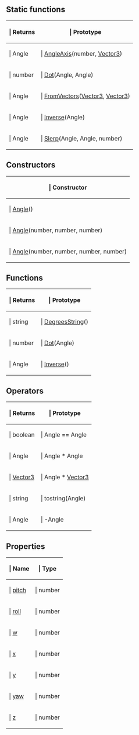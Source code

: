 ==Static functions==

{{Lua/Table_Prefix}}
{| {{Lua/Table_Header}}
!{{Lua/Column_Style/Returns_List}} | Returns
!{{Lua/Column_Style/Prototype_List}} | Prototype
|-
|{{Lua/Cell_Style/Returns_List}} | Angle
|{{Lua/Cell_Style/Prototype_List}} | [[Lua/Shared/Angle/Static Functions/AngleAxis|AngleAxis]](number, [[Lua/Shared/Vector3|Vector3]])
|-
|{{Lua/Cell_Style/Returns_List}} | number
|{{Lua/Cell_Style/Prototype_List}} | [[Lua/Shared/Angle/Static Functions/Dot|Dot]](Angle, Angle)
|-
|{{Lua/Cell_Style/Returns_List}} | Angle
|{{Lua/Cell_Style/Prototype_List}} | [[Lua/Shared/Angle/Static Functions/FromVectors|FromVectors]]([[Lua/Shared/Vector3|Vector3]], [[Lua/Shared/Vector3|Vector3]])
|-
|{{Lua/Cell_Style/Returns_List}} | Angle
|{{Lua/Cell_Style/Prototype_List}} | [[Lua/Shared/Angle/Static Functions/Inverse|Inverse]](Angle)
|-
|{{Lua/Cell_Style/Returns_List}} | Angle
|{{Lua/Cell_Style/Prototype_List}} | [[Lua/Shared/Angle/Static Functions/Slerp|Slerp]](Angle, Angle, number)
|} {{Lua/Table_Suffix}}
==Constructors==

{{Lua/Table_Prefix}}
{| {{Lua/Table_Header}}
!{{Lua/Column_Style/Constructor_List}} | Constructor
|-
|{{Lua/Cell_Style/Constructor_List}} | [[Lua/Shared/Angle/Constructor|Angle]]()
|-
|{{Lua/Cell_Style/Constructor_List}} | [[Lua/Shared/Angle/Constructor|Angle]](number, number, number)
|-
|{{Lua/Cell_Style/Constructor_List}} | [[Lua/Shared/Angle/Constructor|Angle]](number, number, number, number)
|} {{Lua/Table_Suffix}}
==Functions==

{{Lua/Table_Prefix}}
{| {{Lua/Table_Header}}
!{{Lua/Column_Style/Returns_List}} | Returns
!{{Lua/Column_Style/Prototype_List}} | Prototype
|-
|{{Lua/Cell_Style/Returns_List}} | string
|{{Lua/Cell_Style/Prototype_List}} | [[Lua/Shared/Angle/Functions/DegreesString|DegreesString]]()
|-
|{{Lua/Cell_Style/Returns_List}} | number
|{{Lua/Cell_Style/Prototype_List}} | [[Lua/Shared/Angle/Functions/Dot|Dot]](Angle)
|-
|{{Lua/Cell_Style/Returns_List}} | Angle
|{{Lua/Cell_Style/Prototype_List}} | [[Lua/Shared/Angle/Functions/Inverse|Inverse]]()
|} {{Lua/Table_Suffix}}
==Operators==

{{Lua/Table_Prefix}}
{| {{Lua/Table_Header}}
!{{Lua/Column_Style/Returns_List}} | Returns
!{{Lua/Column_Style/Prototype_List}} | Prototype
|-
|{{Lua/Cell_Style/Returns_List}} | boolean
|{{Lua/Cell_Style/Prototype_List}} | Angle == Angle
|-
|{{Lua/Cell_Style/Returns_List}} | Angle
|{{Lua/Cell_Style/Prototype_List}} | Angle * Angle
|-
|{{Lua/Cell_Style/Returns_List}} | [[Lua/Shared/Vector3|Vector3]]
|{{Lua/Cell_Style/Prototype_List}} | Angle * [[Lua/Shared/Vector3|Vector3]]
|-
|{{Lua/Cell_Style/Returns_List}} | string
|{{Lua/Cell_Style/Prototype_List}} | tostring(Angle)
|-
|{{Lua/Cell_Style/Returns_List}} | Angle
|{{Lua/Cell_Style/Prototype_List}} | -Angle
|} {{Lua/Table_Suffix}}
==Properties==

{{Lua/Table_Prefix}}
{| {{Lua/Table_Header}}
!{{Lua/Column_Style/Property_List_Name}} | Name
!{{Lua/Column_Style/Property_List_Type}} | Type
|-
|{{Lua/Cell_Style/Property_List_Name}} | [[Lua/Shared/Angle/Properties/pitch|pitch]]
|{{Lua/Cell_Style/Property_List_Type}} | number
|-
|{{Lua/Cell_Style/Property_List_Name}} | [[Lua/Shared/Angle/Properties/roll|roll]]
|{{Lua/Cell_Style/Property_List_Type}} | number
|-
|{{Lua/Cell_Style/Property_List_Name}} | [[Lua/Shared/Angle/Properties/w|w]]
|{{Lua/Cell_Style/Property_List_Type}} | number
|-
|{{Lua/Cell_Style/Property_List_Name}} | [[Lua/Shared/Angle/Properties/x|x]]
|{{Lua/Cell_Style/Property_List_Type}} | number
|-
|{{Lua/Cell_Style/Property_List_Name}} | [[Lua/Shared/Angle/Properties/y|y]]
|{{Lua/Cell_Style/Property_List_Type}} | number
|-
|{{Lua/Cell_Style/Property_List_Name}} | [[Lua/Shared/Angle/Properties/yaw|yaw]]
|{{Lua/Cell_Style/Property_List_Type}} | number
|-
|{{Lua/Cell_Style/Property_List_Name}} | [[Lua/Shared/Angle/Properties/z|z]]
|{{Lua/Cell_Style/Property_List_Type}} | number
|} {{Lua/Table_Suffix}}